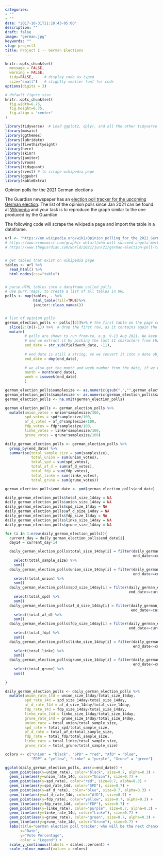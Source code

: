 ```yaml
---
categories:
- ""
- ""
date: "2017-10-31T21:28:43-05:00"
description: ""
draft: false
image: "german.jpg"
keywords: ""
slug: project1
title: Project I -- German Elections 
---
```


```r
knitr::opts_chunk$set(
  message = FALSE, 
  warning = FALSE, 
  tidy=FALSE,     # display code as typed
  size="small")   # slightly smaller font for code
options(digits = 3)

# default figure size
knitr::opts_chunk$set(
  fig.width=6.75, 
  fig.height=6.75,
  fig.align = "center"
)
```


```r
library(tidyverse)  # Load ggplot2, dplyr, and all the other tidyverse packages
library(mosaic)
library(ggthemes)
library(lubridate)
library(fivethirtyeight)
library(here)
library(skimr)
library(janitor)
library(vroom)
library(tidyquant)
library(rvest) # to scrape wikipedia page
library(ggpubr)
library(kableExtra)

```

Opinion polls for the 2021 German elections

The Guardian newspaper has an [election poll tracker for the upcoming German election](https://www.theguardian.com/world/2021/aug/20/german-election-poll-tracker-who-will-be-the-next-chancellor).
The list of the opinion polls since Jan 2021 can be found at [Wikipedia](https://en.wikipedia.org/wiki/Opinion_polling_for_the_2021_German_federal_election) and your task is to reproduce the graph similar to the one produced by the Guardian. 


The following code will scrape the wikipedia page and import the table in a dataframe.


```r
url <- "https://en.wikipedia.org/wiki/Opinion_polling_for_the_2021_German_federal_election"
# https://www.economist.com/graphic-detail/who-will-succeed-angela-merkel
# https://www.theguardian.com/world/2021/jun/21/german-election-poll-tracker-who-will-be-the-next-chancellor


# get tables that exist on wikipedia page 
tables <- url %>% 
  read_html() %>% 
  html_nodes(css="table")


# parse HTML tables into a dataframe called polls 
# Use purr::map() to create a list of all tables in URL
polls <- map(tables, . %>% 
             html_table(fill=TRUE)%>% 
             janitor::clean_names())


# list of opinion polls
german_election_polls <- polls[[2]]%>% # the first table on the page contains the list of all opinions polls
  slice(2:(n()-1)) %>%  # drop the first row, as it contains again the variable names and last row that contains 2017 results
  mutate(
         # polls are shown to run from-to, e.g. 9-13 Aug 2021. We keep the last date, 13 Aug here, as the poll date
         # and we extract it by picking the last 11 characters from that field
         end_date = str_sub(fieldwork_date, -11),
         
         # end_date is still a string, so we convert it into a date object using lubridate::dmy()
         end_date = dmy(end_date),
         
         # we also get the month and week number from the date, if we want to do analysis by month- week, etc.
         month = month(end_date),
         week = isoweek(end_date)
         )
```

```r
german_election_polls$samplesize <- as.numeric(gsub(",","",german_election_polls$samplesize))
german_election_polls$samplesize <- as.numeric(german_election_polls$samplesize)
german_election_polls <- na.omit(german_election_polls)

german_election_polls <- german_election_polls %>%
  mutate(union_votes = union*samplesize/100,
         spd_votes = spd*samplesize/100,
         af_d_votes = af_d*samplesize/100,
         fdp_votes = fdp*samplesize/100,
         linke_votes = linke*samplesize/100,
         grune_votes = grune*samplesize/100)

daily_german_election_polls <- german_election_polls %>%
  group_by(end_date) %>%
  summarise(total_sample_size = sum(samplesize),
            total_union = sum(union_votes),
            total_spd = sum(spd_votes),
            total_af_d = sum(af_d_votes),
            total_fdp = sum(fdp_votes),
            total_linke = sum(linke_votes),
            total_grune = sum(grune_votes))

german_election_polls$end_date <- ymd(german_election_polls$end_date)

daily_german_election_polls$total_size_14day = NA
daily_german_election_polls$union_size_14day = NA
daily_german_election_polls$spd_size_14day = NA
daily_german_election_polls$af_d_size_14day = NA
daily_german_election_polls$fdp_size_14day = NA
daily_german_election_polls$linke_size_14day = NA
daily_german_election_polls$grune_size_14day = NA

for (i in 1:nrow(daily_german_election_polls)){
  current_day = daily_german_election_polls$end_date[i]
  day14 = current_day-14

  daily_german_election_polls$total_size_14day[i] = filter(daily_german_election_polls, 
                                                           end_date<=current_day & end_date>day14) %>% 
    select(total_sample_size) %>%
    sum()
  daily_german_election_polls$union_size_14day[i] = filter(daily_german_election_polls, 
                                                           end_date<=current_day & end_date>day14) %>% 
    select(total_union) %>%
    sum()
  daily_german_election_polls$spd_size_14day[i] = filter(daily_german_election_polls, 
                                                         end_date<=current_day & end_date>day14) %>% 
    select(total_spd) %>%
    sum()
  daily_german_election_polls$af_d_size_14day[i] = filter(daily_german_election_polls, 
                                                          end_date<=current_day & end_date>day14) %>% 
    select(total_af_d) %>%
    sum()
  daily_german_election_polls$fdp_size_14day[i] = filter(daily_german_election_polls, 
                                                         end_date<=current_day & end_date>day14) %>% 
    select(total_fdp) %>%
    sum()
  daily_german_election_polls$linke_size_14day[i] = filter(daily_german_election_polls, 
                                                           end_date<=current_day & end_date>day14) %>% 
    select(total_linke) %>%
    sum()
  daily_german_election_polls$grune_size_14day[i] = filter(daily_german_election_polls, 
                                                           end_date<=current_day & end_date>day14) %>% 
    select(total_grune) %>%
    sum()
  
}

daily_german_election_polls <- daily_german_election_polls %>%
  mutate(union_rate_14d = union_size_14day/total_size_14day,
         spd_rate_14d = spd_size_14day/total_size_14day,
         af_d_rate_14d = af_d_size_14day/total_size_14day,
         fdp_rate_14d = fdp_size_14day/total_size_14day,
         linke_rate_14d = linke_size_14day/total_size_14day,
         grune_rate_14d = grune_size_14day/total_size_14day,
         union_rate = total_union/total_sample_size,
         spd_rate = total_spd/total_sample_size,
         af_d_rate = total_af_d/total_sample_size,
         fdp_rate = total_fdp/total_sample_size,
         linke_rate = total_linke/total_sample_size,
         grune_rate = total_grune/total_sample_size)
```

```r
colors <- c("Union" = "black", "SPD" = "red", "AfD" = "blue", 
            "FDP" = "yellow", "Linke" = "purple", "Grune" = "green")

ggplot(daily_german_election_polls, aes(x=end_date)) +
  geom_point(aes(y=union_rate), color="black", size=0.7, alpha=0.3) +
  geom_line(aes(y=union_rate_14d, color="Union"), size=0.7) +
  geom_point(aes(y=spd_rate), color="red", size=0.7, alpha=0.3) +
  geom_line(aes(y=spd_rate_14d, color="SPD"), size=0.7) +
  geom_point(aes(y=af_d_rate), color="blue", size=0.7, alpha=0.3) +
  geom_line(aes(y=af_d_rate_14d, color="AfD"), size=0.7) +
  geom_point(aes(y=fdp_rate), color="yellow", size=0.7, alpha=0.3) +
  geom_line(aes(y=fdp_rate_14d, color="FDP"), size=0.7) +
  geom_point(aes(y=linke_rate), color="purple", size=0.7, alpha=0.3) +
  geom_line(aes(y=linke_rate_14d, color="Linke"), size=0.7) +
  geom_point(aes(y=grune_rate), color="green", size=0.7, alpha=0.3) +
  geom_line(aes(y=grune_rate_14d, color="Grune"), size=0.7) +
  labs(title="German election poll tracker: who will be the next chancellor?",
       x="Date",
       y="Vote Percentage",
       color = "Legend") +
  scale_y_continuous(labels = scales::percent) +
  scale_colour_manual(values = colors)

```










